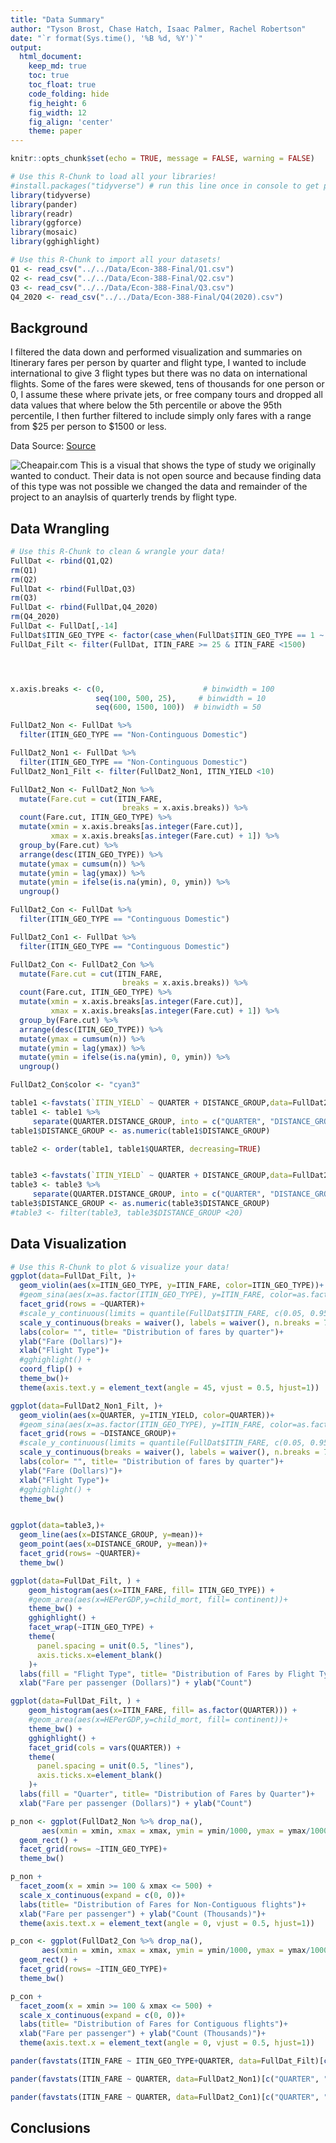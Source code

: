 ```yaml
---
title: "Data Summary"
author: "Tyson Brost, Chase Hatch, Isaac Palmer, Rachel Robertson"
date: "`r format(Sys.time(), '%B %d, %Y')`"
output:
  html_document:  
    keep_md: true
    toc: true
    toc_float: true
    code_folding: hide
    fig_height: 6
    fig_width: 12
    fig_align: 'center'
    theme: paper
---
```


```r
knitr::opts_chunk$set(echo = TRUE, message = FALSE, warning = FALSE)
```

```r
# Use this R-Chunk to load all your libraries!
#install.packages("tidyverse") # run this line once in console to get package
library(tidyverse)
library(pander)
library(readr)
library(ggforce)
library(mosaic)
library(gghighlight)
```

```r
# Use this R-Chunk to import all your datasets!
Q1 <- read_csv("../../Data/Econ-388-Final/Q1.csv")
Q2 <- read_csv("../../Data/Econ-388-Final/Q2.csv")
Q3 <- read_csv("../../Data/Econ-388-Final/Q3.csv")
Q4_2020 <- read_csv("../../Data/Econ-388-Final/Q4(2020).csv")
```

## Background

I filtered the data down and performed visualization and summaries on Itinerary fares per person by quarter and flight type, I wanted to include international to give 3 flight types but there was no data on international flights. Some of the fares were skewed, tens of thousands for one person or 0, I assume these where private jets, or free company tours and dropped all data values that where below the 5th percentile or above the 95th percentile, I then further filtered to include simply only fares with a range from \$25 per person to \$1500 or less.

Data Source:
[Source](https://www.transtats.bts.gov/DL_SelectFields.asp?gnoyr_VQ=FKF&QO_fu146_anzr=b4vtv0%20n0q%20Qr56v0n6v10%20f748rB)

![Cheapair.com](Desired_Study.png)
This is a visual that shows the type of study we originally wanted to conduct. Their data is not open source and because finding data of this type was not possible we changed the data and remainder of the project to an anaylsis of quarterly trends by flight type.

## Data Wrangling

```r
# Use this R-Chunk to clean & wrangle your data!
FullDat <- rbind(Q1,Q2)
rm(Q1)
rm(Q2)
FullDat <- rbind(FullDat,Q3)
rm(Q3)
FullDat <- rbind(FullDat,Q4_2020)
rm(Q4_2020)
FullDat <- FullDat[,-14]
FullDat$ITIN_GEO_TYPE <- factor(case_when(FullDat$ITIN_GEO_TYPE == 1 ~ "Non-Continguous Domestic", FullDat$ITIN_GEO_TYPE == 2 ~ "Continguous Domestic"))
FullDat_Filt <- filter(FullDat, ITIN_FARE >= 25 & ITIN_FARE <1500)




x.axis.breaks <- c(0,                      # binwidth = 100
                   seq(100, 500, 25),     # binwidth = 10
                   seq(600, 1500, 100))  # binwidth = 50

FullDat2_Non <- FullDat %>%
  filter(ITIN_GEO_TYPE == "Non-Continguous Domestic")

FullDat2_Non1 <- FullDat %>%
  filter(ITIN_GEO_TYPE == "Non-Continguous Domestic")
FullDat2_Non1_Filt <- filter(FullDat2_Non1, ITIN_YIELD <10)

FullDat2_Non <- FullDat2_Non %>%
  mutate(Fare.cut = cut(ITIN_FARE,
                         breaks = x.axis.breaks)) %>%
  count(Fare.cut, ITIN_GEO_TYPE) %>%
  mutate(xmin = x.axis.breaks[as.integer(Fare.cut)],
         xmax = x.axis.breaks[as.integer(Fare.cut) + 1]) %>%
  group_by(Fare.cut) %>%
  arrange(desc(ITIN_GEO_TYPE)) %>%
  mutate(ymax = cumsum(n)) %>%
  mutate(ymin = lag(ymax)) %>%
  mutate(ymin = ifelse(is.na(ymin), 0, ymin)) %>%
  ungroup()

FullDat2_Con <- FullDat %>%
  filter(ITIN_GEO_TYPE == "Continguous Domestic")

FullDat2_Con1 <- FullDat %>%
  filter(ITIN_GEO_TYPE == "Continguous Domestic")

FullDat2_Con <- FullDat2_Con %>%
  mutate(Fare.cut = cut(ITIN_FARE,
                         breaks = x.axis.breaks)) %>%
  count(Fare.cut, ITIN_GEO_TYPE) %>%
  mutate(xmin = x.axis.breaks[as.integer(Fare.cut)],
         xmax = x.axis.breaks[as.integer(Fare.cut) + 1]) %>%
  group_by(Fare.cut) %>%
  arrange(desc(ITIN_GEO_TYPE)) %>%
  mutate(ymax = cumsum(n)) %>%
  mutate(ymin = lag(ymax)) %>%
  mutate(ymin = ifelse(is.na(ymin), 0, ymin)) %>%
  ungroup()

FullDat2_Con$color <- "cyan3"

table1 <-favstats(`ITIN_YIELD` ~ QUARTER + DISTANCE_GROUP,data=FullDat2_Non1)
table1 <- table1 %>% 
     separate(QUARTER.DISTANCE_GROUP, into = c("QUARTER", "DISTANCE_GROUP"), "[.]")
table1$DISTANCE_GROUP <- as.numeric(table1$DISTANCE_GROUP)

table2 <- order(table1, table1$QUARTER, decreasing=TRUE)


table3 <-favstats(`ITIN_YIELD` ~ QUARTER + DISTANCE_GROUP,data=FullDat2_Con1)
table3 <- table3 %>% 
     separate(QUARTER.DISTANCE_GROUP, into = c("QUARTER", "DISTANCE_GROUP"), "[.]")
table3$DISTANCE_GROUP <- as.numeric(table3$DISTANCE_GROUP)
#table3 <- filter(table3, table3$DISTANCE_GROUP <20)
```

## Data Visualization

```r
# Use this R-Chunk to plot & visualize your data!
ggplot(data=FullDat_Filt, )+
  geom_violin(aes(x=ITIN_GEO_TYPE, y=ITIN_FARE, color=ITIN_GEO_TYPE))+
  #geom_sina(aes(x=as.factor(ITIN_GEO_TYPE), y=ITIN_FARE, color=as.factor(ITIN_GEO_TYPE)),alpha=0.15)+
  facet_grid(rows = ~QUARTER)+
  #scale_y_continuous(limits = quantile(FullDat$ITIN_FARE, c(0.05, 0.95)))+
  scale_y_continuous(breaks = waiver(), labels = waiver(), n.breaks = 7)+
  labs(color= "", title= "Distribution of fares by quarter")+ 
  ylab("Fare (Dollars)")+
  xlab("Flight Type")+
  #gghighlight() +
  coord_flip() +
  theme_bw()+
  theme(axis.text.y = element_text(angle = 45, vjust = 0.5, hjust=1))
```

```r
ggplot(data=FullDat2_Non1_Filt, )+
  geom_violin(aes(x=QUARTER, y=ITIN_YIELD, color=QUARTER))+
  #geom_sina(aes(x=as.factor(ITIN_GEO_TYPE), y=ITIN_FARE, color=as.factor(ITIN_GEO_TYPE)),alpha=0.15)+
  facet_grid(rows = ~DISTANCE_GROUP)+
  #scale_y_continuous(limits = quantile(FullDat$ITIN_FARE, c(0.05, 0.95)))+
  scale_y_continuous(breaks = waiver(), labels = waiver(), n.breaks = 7)+
  labs(color= "", title= "Distribution of fares by quarter")+ 
  ylab("Fare (Dollars)")+
  xlab("Flight Type")+
  #gghighlight() +
  theme_bw()


ggplot(data=table3,)+
  geom_line(aes(x=DISTANCE_GROUP, y=mean))+
  geom_point(aes(x=DISTANCE_GROUP, y=mean))+
  facet_grid(rows= ~QUARTER)+
  theme_bw()
```


```r
ggplot(data=FullDat_Filt, ) +
    geom_histogram(aes(x=ITIN_FARE, fill= ITIN_GEO_TYPE)) +
    #geom_area(aes(x=HEPerGDP,y=child_mort, fill= continent))+
    theme_bw() +
    gghighlight() +
    facet_wrap(~ITIN_GEO_TYPE) +
    theme(
      panel.spacing = unit(0.5, "lines"),
      axis.ticks.x=element_blank()
    )+ 
  labs(fill = "Flight Type", title= "Distribution of Fares by Flight Type")+ 
  xlab("Fare per passenger (Dollars)") + ylab("Count")
```

```r
ggplot(data=FullDat_Filt, ) +
    geom_histogram(aes(x=ITIN_FARE, fill= as.factor(QUARTER))) +
    #geom_area(aes(x=HEPerGDP,y=child_mort, fill= continent))+
    theme_bw() +
    gghighlight() +
    facet_grid(cols = vars(QUARTER)) +
    theme(
      panel.spacing = unit(0.5, "lines"),
      axis.ticks.x=element_blank()
    )+ 
  labs(fill = "Quarter", title= "Distribution of Fares by Quarter")+ 
  xlab("Fare per passenger (Dollars)") + ylab("Count")
```

```r
p_non <- ggplot(FullDat2_Non %>% drop_na(),
       aes(xmin = xmin, xmax = xmax, ymin = ymin/1000, ymax = ymax/1000)) +
  geom_rect() +
  facet_grid(rows= ~ITIN_GEO_TYPE)+
  theme_bw()

p_non + 
  facet_zoom(x = xmin >= 100 & xmax <= 500) +
  scale_x_continuous(expand = c(0, 0))+
  labs(title= "Distribution of Fares for Non-Contiguous flights")+ 
  xlab("Fare per passenger") + ylab("Count (Thousands)")+
  theme(axis.text.x = element_text(angle = 0, vjust = 0.5, hjust=1))
```

```r
p_con <- ggplot(FullDat2_Con %>% drop_na(),
       aes(xmin = xmin, xmax = xmax, ymin = ymin/1000, ymax = ymax/1000)) +
  geom_rect() +
  facet_grid(rows= ~ITIN_GEO_TYPE)+
  theme_bw()

p_con + 
  facet_zoom(x = xmin >= 100 & xmax <= 500) +
  scale_x_continuous(expand = c(0, 0))+
  labs(title= "Distribution of Fares for Contiguous flights")+ 
  xlab("Fare per passenger") + ylab("Count (Thousands)")+
  theme(axis.text.x = element_text(angle = 0, vjust = 0.5, hjust=1))
```


```r
pander(favstats(ITIN_FARE ~ ITIN_GEO_TYPE+QUARTER, data=FullDat_Filt)[c("ITIN_GEO_TYPE.QUARTER", "Q1","median", "mean","Q3", "sd","n")], caption= "Summary table of Fares by Flight Type per Quarter")
```


```r
pander(favstats(ITIN_FARE ~ QUARTER, data=FullDat2_Non1)[c("QUARTER", "Q1","median", "mean","Q3", "sd","n")], caption= "Summary table of Non-Contigious flight Fares by Quarter")
```


```r
pander(favstats(ITIN_FARE ~ QUARTER, data=FullDat2_Con1)[c("QUARTER", "Q1","median", "mean","Q3", "sd","n")], caption= "Summary table of Continguous flight Fares by Quarter")
```


## Conclusions
